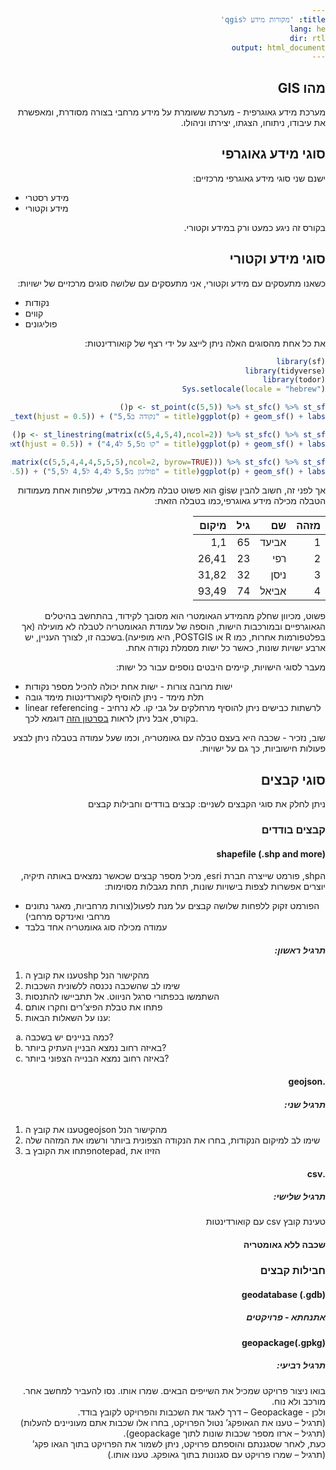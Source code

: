 ```yaml
---
title: 'מקורות מידע לqgis'
lang: he
dir: rtl
output: html_document
---
```


```{=html}
<style>
h1,h2,h3,h4,h5,h6,p,div,span,th,tr,table,thead {
  direction: rtl;
}
.anglit{
  direction: ltr;
}
</style>
```
## מהו GIS

מערכת מידע גאוגרפית - מערכת ששומרת על מידע מרחבי בצורה מסודרת, ומאפשרת את עיבודו, ניתוחו, הצגתו, יצירתו וניהולו.

## סוגי מידע גאוגרפי

ישנם שני סוגי מידע גאוגרפי מרכזיים:

-   מידע רסטרי\
-   מידע וקטורי

בקורס זה ניגע כמעט ורק במידע וקטורי.

## סוגי מידע וקטורי

כשאנו מתעסקים עם מידע וקטורי, אני מתעסקים עם שלושה סוגים מרכזיים של ישויות:

-   נקודות\
-   קווים\
-   פוליגונים

את כל אחת מהסוגים האלה ניתן לייצג על ידי רצף של קואורדינטות:

```r
library(sf)
library(tidyverse)
library(todor)
Sys.setlocale(locale = "hebrew")
```

```r
p <- st_point(c(5,5)) %>% st_sfc() %>% st_sf()
ggplot(p) + geom_sf() + labs(title = "נקודה ב5,5") + theme(plot.title = element_text(hjust = 0.5))
```

```r
p <- st_linestring(matrix(c(5,4,5,4),ncol=2)) %>% st_sfc() %>% st_sf()
ggplot(p) + geom_sf() + labs(title = "קו מ5,5 ל4,4") + theme(plot.title = element_text(hjust = 0.5))
```

```r
p <- st_polygon(list(matrix(c(5,5,4,4,4,5,5,5),ncol=2, byrow=TRUE))) %>% st_sfc() %>% st_sf()
ggplot(p) + geom_sf() + labs(title = "פוליגון מ5,5 ל4,4 ל4,5 ל5,5") + theme(plot.title = element_text(hjust = 0.5))
```

אך לפני זה, חשוב להבין שgis הוא פשוט טבלה מלאה במידע, שלפחות אחת מעמודות הטבלה מכילה מידע גאוגרפי,כמו בטבלה הזאת:

| מזהה | שם    | גיל | מיקום |
|-----:|------:|----:|------:|
| 1    | אביעד | 65  | 1,1   |
| 2    | רפי   | 23  | 26,41 |
| 3    | ניסן  | 32  | 31,82 |
| 4    | אביאל | 74  | 93,49 |

פשוט, מכיוון שחלק מהמידע הגאומטרי הוא מסובך לקידוד, בהתחשב בהיטלים הגאוגרפיים ובמורכבות הישות, הוספה של עמודת הגאומטריה לטבלה לא מועילה (אך בפלטפורמות אחרות, כמו R או POSTGIS, היא מופיעה).בשכבה זו, לצורך העניין, יש ארבע ישויות שונות, כאשר כל ישות מסמלת נקודה אחת.  

מעבר לסוגי הישויות, קיימים היבטים נוספים עבור כל ישות:  

* ישות מרובה צורות - ישות אחת יכולה להכיל מספר נקודות  
* תלת מימד - ניתן להוסיף לקוארדינטות מימד גובה  
* linear referencing - לרשתות כבישים ניתן להוסיף מרחלקים על גבי קו. לא נרחיב בקורס, אבל ניתן לראות [בסרטון הזה](https://www.youtube.com/watch?v=meC3AfTOtps) דוגמא לכך.  

שוב, נזכיר - שכבה היא בעצם טבלה עם גאומטריה, וכמו שעל עמודה בטבלה ניתן לבצע פעולות חישוביות, כך גם על ישויות. 

## סוגי קבצים

ניתן לחלק את סוגי הקבצים לשניים: קבצים בודדים וחבילות קבצים

### קבצים בודדים  

#### shapefile (.shp and more) 

הshp, פורמט שייצרה חברת esri, מכיל מספר קבצים שכאשר נמצאים באותה תיקיה, יוצרים אפשרות לצפות בישויות שונות, תחת מגבלות מסוימות:  

* הפורמט זקוק ללפחות שלושה קבצים על מנת לפעול(צורות מרחביות, מאגר נתונים מרחבי ואינדקס מרחבי)  
* עמודה מכילה סוג גאומטריה אחד בלבד

##### תרגיל ראשון: 

1.  טענו את קובץ הshp מהקישור הנל
2.  שימו לב שהשכבה נכנסה ללשונית השכבות
3.  השתמשו בכפתורי סרגל הניווט. אל תתביישו להתנסות
4.  פתחו את טבלת הפיצ'רים וחקרו אותם  
5.  ענו על השאלות הבאות:
  a.  כמה בניינים יש בשכבה?
  b.  באיזה רחוב נמצא הבניין העתיק ביותר?
  c.  באיזה רחוב נמצא הבנייה הצפוני ביותר?

#### .geojson  

##### תרגיל שני:
1.  טענו את קובץ הgeojson מהקישור הנל
2.  שימו לב למיקום הנקודות, בחרו את הנקודה הצפונית ביותר ורשמו את המזהה שלה 
3.  פתחו את הקובץ בnotepad, הזיזו את 

#### .csv  

##### תרגיל שלישי:  
טעינת קובץ csv עם קואורדינטות


#### שכבה ללא גאומטריה  


### חבילות קבצים  

#### geodatabase (.gdb)  

##### אתנחתא - פרויקטים  

#### geopackage(.gpkg)  

##### תרגיל רביעי:  

בואו ניצור פרויקט שמכיל את השייפים הבאים. שמרו אותו. נסו להעביר למחשב אחר. מורכב ולא נוח.   
ולכן - Geopackage – דרך לאגד את השכבות והפרויקט לקובץ בודד.   
(תרגיל – טענו את הגאופקג' נטול הפרויקט, בחרו אלו שכבות אתם מעוניינים להעלות)  
(תרגיל – ארזו מספר שכבות שונות לתוך geopackage).  
כעת, לאחר שסגננתם והוספתם פרויקט, ניתן לשמור את הפרויקט בתוך הגאו פקג'  
(תרגיל – שמרו פרויקט עם סגנונות בתוך גאופקג. טענו אותו.)  

